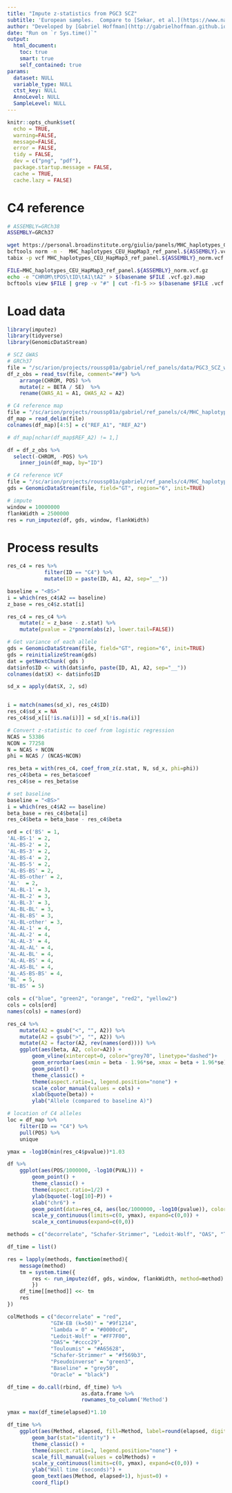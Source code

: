 ```yaml
---
title: "Impute z-statistics from PGC3 SCZ"
subtitle: 'European samples.  Compare to [Sekar, et al.](https://www.nature.com/articles/nature16549)'
author: "Developed by [Gabriel Hoffman](http://gabrielhoffman.github.io/)"
date: "Run on `r Sys.time()`"
output: 
  html_document:
    toc: true
    smart: true
    self_contained: true
params:
  dataset: NULL
  variable_type: NULL
  ctst_key: NULL
  AnnoLevel: NULL
  SampleLevel: NULL
---
```



<!---
cd /sc/arion/projects/roussp01a/gabriel/ref_panels/imputez_analysis

R

system("git pull")

rmarkdown::render("c4_ref.Rmd")

--->

```r
knitr::opts_chunk$set(
  echo = TRUE,
  warning=FALSE,
  message=FALSE,
  error = FALSE,
  tidy = FALSE,
  dev = c("png", "pdf"),
  package.startup.message = FALSE,
  cache = TRUE,
  cache.lazy = FALSE)
```


# C4 reference
```sh
# ASSEMBLY=GRCh38 
ASSEMBLY=GRCh37

wget https://personal.broadinstitute.org/giulio/panels/MHC_haplotypes_CEU_HapMap3_ref_panel.${ASSEMBLY}.vcf.gz
bcftools norm -m -  MHC_haplotypes_CEU_HapMap3_ref_panel.${ASSEMBLY}.vcf.gz | bgzip > MHC_haplotypes_CEU_HapMap3_ref_panel.${ASSEMBLY}_norm.vcf.gz
tabix -p vcf MHC_haplotypes_CEU_HapMap3_ref_panel.${ASSEMBLY}_norm.vcf.gz

FILE=MHC_haplotypes_CEU_HapMap3_ref_panel.${ASSEMBLY}_norm.vcf.gz
echo -e "CHROM\tPOS\tID\tA1\tA2" > $(basename $FILE .vcf.gz).map
bcftools view $FILE | grep -v "#" | cut -f1-5 >> $(basename $FILE .vcf.gz).map
```


# Load data
```r
library(imputez)
library(tidyverse)
library(GenomicDataStream)

# SCZ GWAS
# GRCh37
file = "/sc/arion/projects/roussp01a/gabriel/ref_panels/data/PGC3_SCZ_wave3.european.autosome.public.v3.vcf.tsv.gz"
df_z_obs = read_tsv(file, comment="##") %>%
    arrange(CHROM, POS) %>%
    mutate(z = BETA / SE)  %>%
    rename(GWAS_A1 = A1, GWAS_A2 = A2)

# C4 reference map
file = "/sc/arion/projects/roussp01a/gabriel/ref_panels/c4/MHC_haplotypes_CEU_HapMap3_ref_panel.GRCh37_norm.map"
df_map = read_delim(file)
colnames(df_map)[4:5] = c("REF_A1", "REF_A2")

# df_map[nchar(df_map$REF_A2) != 1,]

df = df_z_obs %>% 
  select(-CHROM, -POS) %>% 
	inner_join(df_map, by="ID")

# C4 reference VCF
file = "/sc/arion/projects/roussp01a/gabriel/ref_panels/c4/MHC_haplotypes_CEU_HapMap3_ref_panel.GRCh37_norm.vcf.gz"
gds = GenomicDataStream(file, field="GT", region="6", init=TRUE)

# impute
window = 10000000
flankWidth = 2500000
res = run_imputez(df, gds, window, flankWidth)	
```

# Process results
```r
res_c4 = res %>%
			filter(ID == "C4") %>%
			mutate(ID = paste(ID, A1, A2, sep="__")) 

baseline = "<BS>"
i = which(res_c4$A2 == baseline)
z_base = res_c4$z.stat[i]

res_c4 = res_c4 %>%
	mutate(z = z_base - z.stat) %>%
	mutate(pvalue = 2*pnorm(abs(z), lower.tail=FALSE))

# Get variance of each allele
gds = GenomicDataStream(file, field="GT", region="6", init=TRUE)
gds = reinitializeStream(gds)
dat = getNextChunk( gds )
dat$info$ID <- with(dat$info, paste(ID, A1, A2, sep="__"))
colnames(dat$X) <- dat$info$ID

sd_x = apply(dat$X, 2, sd) 


i = match(names(sd_x), res_c4$ID)
res_c4$sd_x = NA
res_c4$sd_x[i[!is.na(i)]] = sd_x[!is.na(i)]

# Convert z-statistic to coef from logistic regression
NCAS = 53386
NCON = 77258
N = NCAS + NCON
phi = NCAS / (NCAS+NCON)

res_beta = with(res_c4, coef_from_z(z.stat, N, sd_x, phi=phi))
res_c4$beta = res_beta$coef
res_c4$se = res_beta$se

# set baseline 
baseline = "<BS>"
i = which(res_c4$A2 == baseline)
beta_base = res_c4$beta[i]
res_c4$beta = beta_base - res_c4$beta

ord = c('BS' = 1,
'AL-BS-1' = 2,
'AL-BS-2' = 2,
'AL-BS-3' = 2,
'AL-BS-4' = 2,
'AL-BS-5' = 2,
'AL-BS-BS' = 2,
'AL-BS-other' = 2,
'AL'  = 2,
'AL-BL-1' = 3,
'AL-BL-2' = 3,
'AL-BL-3' = 3,
'AL-BL-BL' = 3,
'AL-BL-BS' = 3,
'AL-BL-other' = 3,
'AL-AL-1' = 4,
'AL-AL-2' = 4,
'AL-AL-3' = 4,
'AL-AL-AL' = 4,
'AL-AL-BL' = 4,
'AL-AL-BS' = 4,
'AL-AS-BL' = 4,
'AL-AS-BS-BS' = 4,
'BL' = 5,
'BL-BS' = 5)

cols = c("blue", "green2", "orange", "red2", "yellow2")
cols = cols[ord]
names(cols) = names(ord)

res_c4 %>%
	mutate(A2 = gsub("<", "", A2)) %>%
	mutate(A2 = gsub(">", "", A2)) %>%
	mutate(A2 = factor(A2, rev(names(ord)))) %>%
	ggplot(aes(beta, A2, color=A2)) +
		geom_vline(xintercept=0, color="grey70", linetype="dashed")+
		geom_errorbar(aes(xmin = beta - 1.96*se, xmax = beta + 1.96*se), width=0) + 
		geom_point() +
		theme_classic() +
		theme(aspect.ratio=1, legend.position="none") +
		scale_color_manual(values = cols) +
		xlab(bquote(beta)) +
		ylab("Allele (compared to baseline A)")

# location of C4 alleles
loc = df_map %>% 
	filter(ID == "C4") %>% 
	pull(POS) %>%
	unique

ymax = -log10(min(res_c4$pvalue))*1.03

df %>%
	ggplot(aes(POS/1000000, -log10(PVAL))) +
		geom_point() +
		theme_classic() +
		theme(aspect.ratio=1/2) +
		ylab(bquote(-log[10]~P)) +
		xlab("chr6") +
		geom_point(data=res_c4, aes(loc/1000000, -log10(pvalue)), color="red") +
		scale_y_continuous(limits=c(0, ymax), expand=c(0,0)) +
		scale_x_continuous(expand=c(0,0))
```



```r
methods = c("decorrelate", "Schafer-Strimmer", "Ledoit-Wolf", "OAS", "Touloumis")

df_time = list()

res = lapply(methods, function(method){
	message(method)
	tm = system.time({
		res <- run_imputez(df, gds, window, flankWidth, method=method)	
		})
	df_time[[method]] <<- tm
	res 
})

colMethods = c("decorrelate" = "red",
              "GIW-EB (k=50)" = "#9f1214",
              "lambda = 0" = "#0000cd", 
              "Ledoit-Wolf" = "#FF7F00",    
              "OAS"= "#cccc29", 
              "Touloumis" = "#A65628", 
              "Schafer-Strimmer" = "#f569b3", 
              "Pseudoinverse" = "green3",
              "Baseline" = "grey50",
              "Oracle" = "black")

df_time = do.call(rbind, df_time) %>%
						as.data.frame %>%
						rownames_to_column('Method')

ymax = max(df_time$elapsed)*1.10

df_time %>%
	ggplot(aes(Method, elapsed, fill=Method, label=round(elapsed, digits=1))) +
		geom_bar(stat="identity") +
		theme_classic() +
		theme(aspect.ratio=1, legend.position="none") +
		scale_fill_manual(values = colMethods) +
		scale_y_continuous(limits=c(0, ymax), expand=c(0,0)) +
		ylab("Wall time (seconds)") +
		geom_text(aes(Method, elapsed+1), hjust=0) +
		coord_flip() 
```












